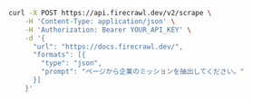 ```bash cURL
curl -X POST https://api.firecrawl.dev/v2/scrape \
    -H 'Content-Type: application/json' \
    -H 'Authorization: Bearer YOUR_API_KEY' \
    -d '{
      "url": "https://docs.firecrawl.dev/",
      "formats": [{
        "type": "json",
        "prompt": "ページから企業のミッションを抽出してください。"
      }]
    }'
```

